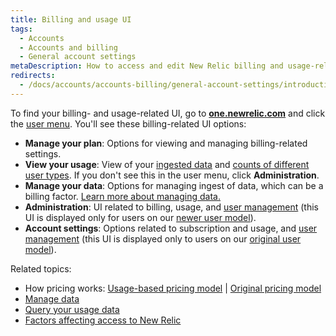 ```yaml
---
title: Billing and usage UI
tags:
  - Accounts
  - Accounts and billing
  - General account settings
metaDescription: How to access and edit New Relic billing and usage-related account settings.
redirects: 
  - /docs/accounts/accounts-billing/general-account-settings/introduction-account-settings
---
```


To find your billing- and usage-related UI, go to **[one.newrelic.com](https://one.newrelic.com/all-capabilities)** and click the [user menu](/docs/accounts/accounts-billing/general-account-settings/intro-account-settings). You'll see these billing-related UI options:

* **Manage your plan**: Options for viewing and managing billing-related settings.
* **View your usage**: View of your [ingested data](/docs/accounts/accounts-billing/new-relic-one-pricing-billing/data-ingest-billing) and [counts of different user types](/docs/accounts/accounts-billing/new-relic-one-pricing-billing/user-count-billing). If you don't see this in the user menu, click **Administration**. 
* **Manage your data**: Options for managing ingest of data, which can be a billing factor. [Learn more about managing data.](/docs/telemetry-data-platform/manage-data/manage-data-coming-new-relic)
* **Administration**: UI related to billing, usage, and [user management](/docs/accounts/accounts-billing/new-relic-one-user-management/introduction-managing-users) (this UI is displayed only for users on our [newer user model](/docs/accounts/original-accounts-billing/original-users-roles/overview-user-models)).
* **Account settings**: Options related to subscription and usage, and [user management](/docs/accounts/original-accounts-billing/original-product-based-pricing/overview-user-models) (this UI is displayed only to users on our [original user model](/docs/accounts/original-accounts-billing/original-users-roles/overview-user-models)).

Related topics:

* How pricing works: [Usage-based pricing model](/docs/accounts/accounts-billing/new-relic-one-pricing-billing/new-relic-one-pricing-billing) \| [Original pricing model](/docs/accounts/original-accounts-billing/product-pricing/product-based-pricing) 
* [Manage data](/docs/telemetry-data-platform/manage-data/manage-your-data)
* [Query your usage data](/docs/accounts/accounts-billing/new-relic-one-pricing-billing/usage-queries-alerts)
* [Factors affecting access to New Relic](/docs/accounts/accounts-billing/account-structure/factors-affecting-access-features-data/)
